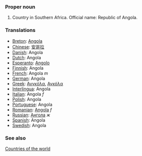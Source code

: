 ===Proper noun===
# Country in Southern Africa. Official name: Republic of Angola.
===Translations===
*[[Breton]]: [[Angola]]
*[[Chinese]]: [[安哥拉]]
*[[Danish]]: Angola
*[[Dutch]]: Angola
*[[Esperanto]]: [[Angolo]]
*[[Finnish]]: Angola
*[[French]]: Angola ''m''
*[[German]]: Angola
*[[Greek]]: [[Ανγκόλα]], [[Αγκόλα]]
*[[Interlingua]]: Angola
*[[Italian]]: Angola ''f''
*[[Polish]]: Angola
*[[Portuguese]]: Angola
*[[Romanian]]: [[Angola]] ''f''
*[[Russian]]: [[Ангола]] ''ж''
*[[Spanish]]: Angola
*[[Swedish]]: Angola

===See also===
[[Countries of the world]]
